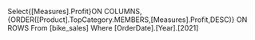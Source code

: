 Select{[Measures].Profit}ON COLUMNS, {ORDER([Product].TopCategory.MEMBERS,[Measures].Profit,DESC)} ON ROWS
From [bike_sales]
Where [OrderDate].[Year].[2021]

